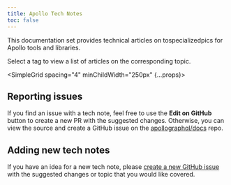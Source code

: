 ```yaml
---
title: Apollo Tech Notes
toc: false
---
```


This documentation set provides technical articles on tospecializedpics for Apollo tools and libraries.

Select a tag to view a list of articles on the corresponding topic.


<SimpleGrid spacing="4" minChildWidth="250px" {...props}>
  <RecentlyAddedNotes />
  <RecentlyUpdatedNotes />
</SimpleGrid>

<AllNotes />

## Reporting issues

If you find an issue with a tech note, feel free to use the **Edit on GitHub** button to create a new PR with the suggested changes. Otherwise, you can view the source and create a GitHub issue on the [apollographql/docs](https://github.com/apollographql/docs) repo.

## Adding new tech notes

If you have an idea for a new tech note, please [create a new GitHub issue](https://github.com/apollographql/docs/issues) with the suggested changes or topic that you would like covered.
